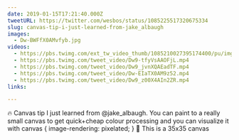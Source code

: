 ```yaml
---
date: 2019-01-15T17:21:40.000Z
tweetURL: https://twitter.com/wesbos/status/1085225517320675334
slug: canvas-tip-i-just-learned-from-jake_albaugh
images:
  - Dw-BWFfX0AMvfyb.jpg
videos:
  - https://pbs.twimg.com/ext_tw_video_thumb/1085210027395174400/pu/img/Z9nup1D51RxL1ziP.mp4
  - https://pbs.twimg.com/tweet_video/Dw9-tfyVsAAOFjL.mp4
  - https://pbs.twimg.com/tweet_video/Dw9_jvnXQAEadTF.mp4
  - https://pbs.twimg.com/tweet_video/Dw-EIaTX0AM9z52.mp4
  - https://pbs.twimg.com/tweet_video/Dw9_z00X4AIn2ZR.mp4
links:

---
```

🔥 Canvas tip I just learned from @jake_albaugh. You can paint to a really small canvas to get quick+cheap colour processing and you can visualize it with canvas { image-rendering: pixelated; } 🤯 This is a 35x35 canvas
